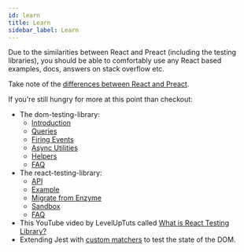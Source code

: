 ```yaml
---
id: learn
title: Learn
sidebar_label: Learn
---
```


Due to the similarities between React and Preact (including the testing libraries), you should be able to comfortably use any React based examples, docs, answers on stack overflow etc.

Take note of the [differences between React and Preact](https://preactjs.com/guide/v10/differences-to-react).

If you're still hungry for more at this point than checkout:

- The dom-testing-library:
  - [Introduction](intro.mdx)
  - [Queries](queries/about.mdx)
  - [Firing Events](dom-testing-library/api-events.mdx)
  - [Async Utilities](dom-testing-library/api-async.mdx)
  - [Helpers](dom-testing-library/api-custom-queries.mdx)
  - [FAQ](dom-testing-library/faq.mdx)
- The react-testing-library:
  - [API](react-testing-library/api.mdx)
  - [Example](react-testing-library/example-intro.mdx)
  - [Migrate from Enzyme](react-testing-library/migrate-from-enzyme.mdx)
  - [Sandbox](https://codesandbox.io/s/github/kentcdodds/react-testing-library-examples)
  - [FAQ](react-testing-library/faq.mdx)
- This YouTube video by LevelUpTuts called [What is React Testing Library?](https://youtu.be/JKOwJUM4_RM)
- Extending Jest with [custom matchers](https://github.com/testing-library/jest-dom) to test the state of the DOM.
